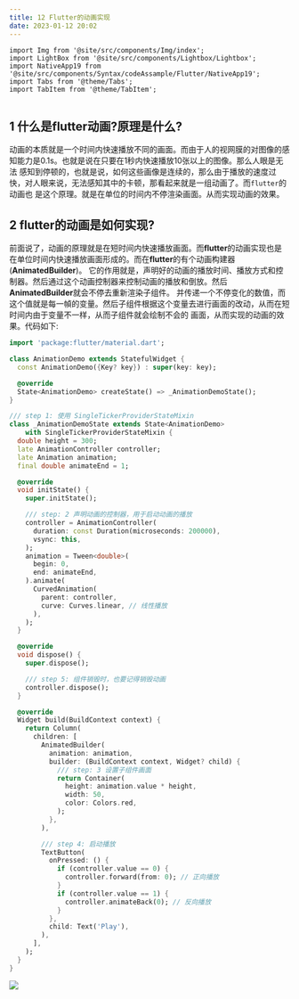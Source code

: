 ```yaml
---
title: 12 Flutter的动画实现
date: 2023-01-12 20:02
---
```


```mdx-code-block
import Img from '@site/src/components/Img/index';
import LightBox from '@site/src/components/Lightbox/Lightbox';
import NativeApp19 from '@site/src/components/Syntax/codeAssample/Flutter/NativeApp19';
import Tabs from '@theme/Tabs';
import TabItem from '@theme/TabItem';


```

## 1 什么是flutter动画?原理是什么?
动画的本质就是一个时间内快速播放不同的画面。而由于人的视网膜的对图像的感知能力是0.1s。也就是说在只要在1秒内快速播放10张以上的图像。那么人眼是无法
感知到停顿的，也就是说，如何这些画像是连续的，那么由于播放的速度过快，对人眼来说，无法感知其中的卡顿，那看起来就是一组动画了。而`flutter`的动画也
是这个原理。就是在单位的时间内不停渲染画面。从而实现动画的效果。

## 2 flutter的动画是如何实现?
前面说了，动画的原理就是在短时间内快速播放画面。而**flutter**的动画实现也是在单位时间内快速播放画面形成的。而在**flutter**的有个动画构建器(**AnimatedBuilder**)。
它的作用就是，声明好的动画的播放时间、播放方式和控制器。然后通过这个动画控制器来控制动画的播放和倒放。然后**AnimatedBuilder**就会不停去重新渲染子组件。
并传递一个不停变化的数值，而这个值就是每一幀的变量。然后子组件根据这个变量去进行画面的改动，从而在短时间内由于变量不一样，从而子组件就会绘制不会的
画面，从而实现的动画的效果。代码如下: 

```dart title="flutter线性动画示例代码"
import 'package:flutter/material.dart';

class AnimationDemo extends StatefulWidget {
  const AnimationDemo({Key? key}) : super(key: key);

  @override
  State<AnimationDemo> createState() => _AnimationDemoState();
}

/// step 1: 使用 SingleTickerProviderStateMixin
class _AnimationDemoState extends State<AnimationDemo>
    with SingleTickerProviderStateMixin {
  double height = 300;
  late AnimationController controller;
  late Animation animation;
  final double animateEnd = 1;

  @override
  void initState() {
    super.initState();

    /// step: 2 声明动画的控制器，用于启动动画的播放
    controller = AnimationController(
      duration: const Duration(microseconds: 200000),
      vsync: this,
    );
    animation = Tween<double>(
      begin: 0,
      end: animateEnd,
    ).animate(
      CurvedAnimation(
        parent: controller,
        curve: Curves.linear, // 线性播放
      ),
    );
  }

  @override
  void dispose() {
    super.dispose();

    /// step 5: 组件销毁时，也要记得销毁动画
    controller.dispose();
  }

  @override
  Widget build(BuildContext context) {
    return Column(
      children: [
        AnimatedBuilder(
          animation: animation,
          builder: (BuildContext context, Widget? child) {
            /// step: 3 设置子组件画面
            return Container(
              height: animation.value * height,
              width: 50,
              color: Colors.red,
            );
          },
        ),

        /// step 4: 启动播放
        TextButton(
          onPressed: () {
            if (controller.value == 0) {
              controller.forward(from: 0); // 正向播放
            }
            if (controller.value == 1) {
              controller.animateBack(0); // 反向播放
            }
          },
          child: Text('Play'),
        ),
      ],
    );
  }
}

```


<Img src="storage:///images/2023-01-14%2020-36-02.2023-01-14%2020_36_22.gif" />







